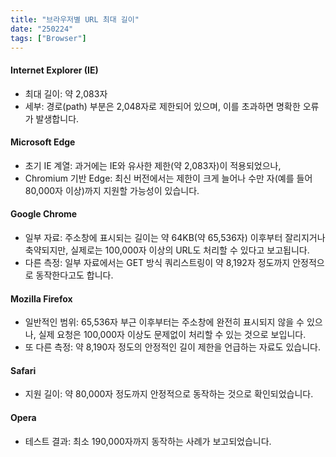 ```yaml
---
title: "브라우저별 URL 최대 길이"
date: "250224"
tags: ["Browser"]
---
```


#### Internet Explorer (IE)

- 최대 길이: 약 2,083자
- 세부: 경로(path) 부분은 2,048자로 제한되어 있으며, 이를 초과하면 명확한 오류가 발생합니다.

#### Microsoft Edge

- 초기 IE 계열: 과거에는 IE와 유사한 제한(약 2,083자)이 적용되었으나,
- Chromium 기반 Edge: 최신 버전에서는 제한이 크게 늘어나 수만 자(예를 들어 80,000자 이상)까지 지원할 가능성이 있습니다.

#### Google Chrome

- 일부 자료: 주소창에 표시되는 길이는 약 64KB(약 65,536자) 이후부터 잘리지거나 축약되지만, 실제로는 100,000자 이상의 URL도 처리할 수 있다고 보고됩니다.
- 다른 측정: 일부 자료에서는 GET 방식 쿼리스트링이 약 8,192자 정도까지 안정적으로 동작한다고도 합니다.

#### Mozilla Firefox

- 일반적인 범위: 65,536자 부근 이후부터는 주소창에 완전히 표시되지 않을 수 있으나, 실제 요청은 100,000자 이상도 문제없이 처리할 수 있는 것으로 보입니다.
- 또 다른 측정: 약 8,190자 정도의 안정적인 길이 제한을 언급하는 자료도 있습니다.

#### Safari

- 지원 길이: 약 80,000자 정도까지 안정적으로 동작하는 것으로 확인되었습니다.

#### Opera

- 테스트 결과: 최소 190,000자까지 동작하는 사례가 보고되었습니다.

